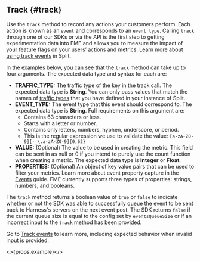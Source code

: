 ## Track {#track}

Use the `track` method to record any actions your customers perform. Each action is known as an `event` and corresponds to an `event type`. Calling `track` through one of our SDKs or via the API is the first step to getting experimentation data into FME and allows you to measure the impact of your feature flags on your users’ actions and metrics. Learn more about [using track events](https://help.split.io/hc/en-us/articles/360020585772) in Split.

In the examples below, you can see that the `track` method can take up to four arguments. The expected data type and syntax for each are:

* **TRAFFIC_TYPE:** The traffic type of the key in the track call. The expected data type is **String**. You can only pass values that match the names of [traffic types](https://help.split.io/hc/en-us/articles/360019916311-Traffic-type) that you have defined in your instance of Split.
* **EVENT_TYPE:** The event type that this event should correspond to. The expected data type is **String**. Full requirements on this argument are:
    * Contains 63 characters or less.
    * Starts with a letter or number.
    * Contains only letters, numbers, hyphen, underscore, or period.
    * This is the regular expression we use to validate the value: `[a-zA-Z0-9][-_\.a-zA-Z0-9]{0,62}`
* **VALUE:** (Optional) The value to be used in creating the metric. This field can be sent in as null or 0 if you intend to purely use the count function when creating a metric. The expected data type is **Integer** or **Float**.
* **PROPERTIES:** (Optional) An object of key value pairs that can be used to filter your metrics. Learn more about event property capture in the [Events](https://help.split.io/hc/en-us/articles/360020585772-Events#event-properties) guide. FME currently supports three types of properties: strings, numbers, and booleans.

The `track` method returns a boolean value of `true` or `false` to indicate whether or not the SDK was able to successfully queue the event to be sent back to Harness's servers on the next event post. The SDK returns `false` if the current queue size is equal to the config set by `eventsQueueSize` or if an incorrect input to the `track` method has been provided.

Go to [Track events](https://help.split.io/hc/en-us/articles/360020585772-Track-events) to learn more, including expected behavior when invalid input is provided.

<>{props.example}</>
